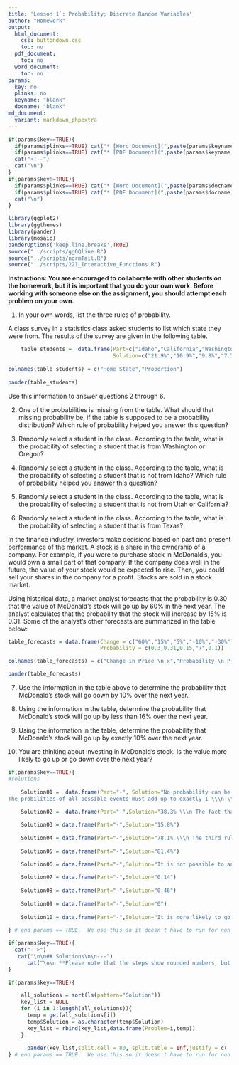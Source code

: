 ```yaml
---
title: 'Lesson 1`: Probability; Discrete Random Variables'
author: "Homework"
output:
  html_document:
    css: buttondown.css
    toc: no
  pdf_document:
    toc: no
  word_document:
    toc: no
params:
  key: no
  plinks: no
  keyname: "blank"
  docname: "blank"
md_document:
  variant: markdown_phpextra
---
```


```r
if(params$key==TRUE){
  if(params$plinks==TRUE) cat("* [Word Document](",paste(params$keyname,"docx",sep="."),")\n")
  if(params$plinks==TRUE) cat("* [PDF Document](",paste(params$keyname,"pdf",sep="."),")\n")
  cat("<!--")
  cat("\n")
} 
if(params$key!=TRUE){
  if(params$plinks==TRUE) cat("* [Word Document](",paste(params$docname,"docx",sep="."),")\n")
  if(params$plinks==TRUE) cat("* [PDF Document](",paste(params$docname,"pdf",sep="."),")\n")
  cat("\n")
}
```

```r
library(ggplot2)
library(ggthemes)
library(pander)
library(mosaic)
panderOptions('keep.line.breaks',TRUE)
source("../scripts/ggQQline.R")
source("../scripts/normTail.R")
source("../scripts/221_Interactive_Functions.R")
```

**Instructions:  You are encouraged to collaborate with other students on the homework, but it is important that you do your own work.  Before working with someone else on the assignment, you should attempt each problem on your own.**  

1.	In your own words, list the three rules of probability. 

A class survey in a statistics class asked students to list which state they were from. The results of the survey are given in the following table.

```r

    table_students =  data.frame(Part=c("Idaho","California","Washington","Utah","Oregon","Colorado","Other"),
                                 Solution=c("21.9%","10.9%","9.8%","7.7%","6.0%","5.4%","__%"))
    
colnames(table_students) = c("Home State","Proportion")
    
pander(table_students)
``` 

Use this information to answer questions 2 through 6.

2.	One of the probabilities is missing from the table. What should that missing probability be, if the table is supposed to be a probability distribution? Which rule of probability helped you answer this question?

3.	Randomly select a student in the class. According to the table, what is the probability of selecting a student that is from Washington or Oregon?

4.	Randomly select a student in the class. According to the table, what is the probability of selecting a student that is not from Idaho? Which rule of probability helped you answer this question?

5.	Randomly select a student in the class. According to the table, what is the probability of selecting a student that is not from Utah or California?

6.	Randomly select a student in the class. According to the table, what is the probability of selecting a student that is from Texas?


In the finance industry, investors make decisions based on past and present performance of the market.  A stock is a share in the ownership of a company.  For example, if you were to purchase stock in McDonald's, you would own a small part of that company.  If the company does well in the future, the value of your stock would be expected to rise. Then, you could sell your shares in the company for a profit. Stocks are sold in a stock market.
  
Using historical data, a market analyst forecasts that the probability is 0.30 that the value of McDonald's stock will go up by 60% in the next year.  The analyst calculates that the probability that the stock will increase by 15% is 0.31.  Some of the analyst's other forecasts are summarized in the table below:

```r
table_forecasts = data.frame(Change = c("60%","15%","5%","-10%","-30%"),
                             Probability = c(0.3,0.31,0.15,"?",0.1))

colnames(table_forecasts) = c("Change in Price \n x","Probability \n P(x)")

pander(table_forecasts)
```

7.	Use the information in the table above to determine the probability that McDonald's stock will go down by 10% over the next year. 

8.	Using the information in the table, determine the probability that McDonald's stock will go up by less than 16% over the next year.

9.	Using the information in the table, determine the probability that McDonald's stock will go up by exactly 10% over the next year.

10.	You are thinking about investing in McDonald's stock. Is the value more likely to go up or go down over the next year?


```r
if(params$key==TRUE){
#solutions
  
    Solution01 =  data.frame(Part="-", Solution="No probability can be greater than 1 or less than 0 \\\n \\\n 
The probilities of all possible events must add up to exactly 1 \\\n \\\n The probability of an event not happening is equal to 1 minus the probability that it does happen.")
    
    Solution02 =  data.frame(Part="-",Solution="38.3% \\\n The fact that all of the probabilities had to add up to 1 and that the chance of something happening is equal to 1 minus the chance that it does not happen.")

    Solution03 = data.frame(Part="-",Solution="15.8%")
    
    Solution04 = data.frame(Part="-",Solution="78.1% \\\n The third rule (the chance of something happening is equal to 1 minus the chance that it does not happen).")
    
    Solution05 = data.frame(Part="-",Solution="81.4%")
    
    Solution06 = data.frame(Part="-",Solution="It is not possible to answer this question using the data given. There may or may not be students from Texas, but we can't tell how many just from this data.")

    Solution07 = data.frame(Part="-",Solution="0.14")
    
    Solution08 = data.frame(Part="-",Solution="0.46")
    
    Solution09 = data.frame(Part="-",Solution="0")
    
    Solution10 = data.frame(Part="-",Solution="It is more likely to go up.")
    
} # end params == TRUE.  We use this so it doesn't have to run for non answer key path.
```



```r
if(params$key==TRUE){
  cat("-->")
   cat("\n\n## Solutions\n\n---")
      cat("\n\n **Please note that the steps show rounded numbers, but that the final answers to the problems are calculated without rounding.**")
}
```



```r
if(params$key==TRUE){

    all_solutions = sort(ls(pattern="Solution"))
    key_list = NULL
    for (i in 1:length(all_solutions)){
      temp = get(all_solutions[i])
      temp$Solution = as.character(temp$Solution)
      key_list = rbind(key_list,data.frame(Problem=i,temp))
    }
    
      pander(key_list,split.cell = 80, split.table = Inf,justify = c( 'center', 'left',"left"))
} # end params == TRUE.  We use this so it doesn't have to run for non answer key path.

```
 
